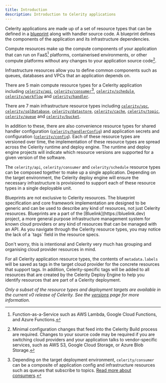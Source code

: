 ```yaml
---
title: Introduction
description: Introduction to Celerity applications
---
```


Celerity applications are made up of a set of resource types that can be defined in a [blueprint](https://bluelink.dev/docs/blueprint/intro) along with handler source code. A blueprint defines the components of the application and its infrastructure dependencies.

Compute resources make up the compute components of your application that can run on FaaS[^1] platforms, containerised environments, or other compute platforms without any changes to your application source code[^2].

Infrastructure resources allow you to define common components such as queues, databases and VPCs that an application depends on.

There are 5 main compute resource types for a Celerity application including [`celerity/api`](/docs/applications/resources/celerity-api/current), [`celerity/consumer`](/docs/applications/resources/celerity-consumer/current)[^3], [`celerity/schedule`](/docs/applications/resources/celerity-schedule/current), [`celerity/workflow`](/docs/applications/resources/celerity-workflow/future) and [`celerity/handler`](/docs/applications/resources/celerity-handler/current).

There are 7 main infrastructure resource types including [`celerity/vpc`](/docs/applications/resources/celerity-vpc/current), [`celerity/sqlDatabase`](/docs/applications/resources/celerity-sql-database/future), [`celerity/datastore`](/docs/applications/resources/celerity-datastore/current), [`celerity/cache`](/docs/applications/resources/celerity-cache/future), [`celerity/topic`](/docs/applications/resources/celerity-topic/current), [`celerity/queue`](/docs/applications/resources/celerity-queue/current) and [`celerity/bucket`](/docs/applications/resources/celerity-bucket/current).

In addition to these, there are also convenience resource types for shared handler configuration ([`celerity/handlerConfig`](/docs/applications/resources/celerity-handler-config/current)) and application secrets and configuration ([`celerity/config`](/docs/applications/resources/celerity-config/current)).
Each of these resource types are versioned over time, the implementation of these resource types are spread across the Celerity runtime and deploy engine.
The runtime and deploy engine projects will indicate which resource versions are supported for a given version of the software.

The `celerity/api`, `celerity/consumer` and `celerity/schedule` resource types can be composed together to make up a single application.
Depending on the target environment, the Celerity deploy engine will ensure the necessary infrastructure is provisioned to support each of these resource types in a single deployable unit.

<Callout title="Note" type="info">
Blueprints are not exclusive to Celerity resources.
The blueprint specification and core framework implementation are designed to be generic and can be used to describe any kind of resources, not just Celerity resources.
Blueprints are a part of the [Bluelink](https://bluelink.dev) project, a more general purpose infrastructure management system for known cloud providers or any kind of resources that can be managed with an API.
</Callout>

<Callout title="Tip" type="info">
As you navigate through the Celerity resource types, you may notice the lack of a `tags` field in the resource specs.

Don't worry, this is intentional and Celerity very much has grouping and organising cloud provider resources in mind.

For all Celerity application resource types, the contents of `metadata.labels` will be saved as tags in the target cloud provider for the concrete resources that support tags.
In addition, Celerity-specific tags will be added to all resources that are created by the Celerity Deploy Engine to help you identify resources that are part of a Celerity deployment.
</Callout>

_Only a subset of the resource types and deployment targets are available in the current v0 release of Celerity. See the [versions](/docs/framework/versions) page for more information._

[^1]: Function-as-a-Service such as AWS Lambda, Google Cloud Functions, and Azure Functions.
[^2]: Minimal configuration changes that feed into the Celerity Build process are required. Changes to your source code may be required if you are switching cloud providers and your application talks to vendor-specific services, such as AWS S3, Google Cloud Storage, or Azure Blob Storage.
[^3]: Depending on the target deployment environment, `celerity/consumer` can be a composite of application config and infrastructure resources such as queues that subscribe to topics. [Read more about consumers](/docs/applications/resources/celerity-consumer/current).